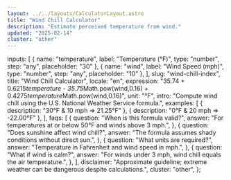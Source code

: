 ```yaml
---
layout: ../../layouts/CalculatorLayout.astro
title: "Wind Chill Calculator"
description: "Estimate perceived temperature from wind."
updated: "2025-02-14"
cluster: "other"
---
```



  inputs: [
    { name: "temperature", label: "Temperature (°F)", type: "number", step: "any", placeholder: "30" },
    { name: "wind", label: "Wind Speed (mph)", type: "number", step: "any", placeholder: "10" },
  ],
  slug: "wind-chill-index",
  title: "Wind Chill Calculator",
  locale: "en",
  expression: "35.74 + 0.6215*temperature - 35.75*Math.pow(wind,0.16) + 0.4275*temperature*Math.pow(wind,0.16)",
  unit: "°F",
  intro: "Compute wind chill using the U.S. National Weather Service formula.",
  examples: [
    { description: "30°F & 10 mph ⇒ 21.25°F" },
    { description: "0°F & 20 mph ⇒ -22.00°F" },
  ],
  faqs: [
    {
      question: "When is this formula valid?",
      answer: "For temperatures at or below 50°F and winds above 3 mph.",
    },
    {
      question: "Does sunshine affect wind chill?",
      answer: "The formula assumes shady conditions without direct sun.",
    },
    {
      question: "What units are required?",
      answer: "Temperature in Fahrenheit and wind speed in mph.",
    },
    {
      question: "What if wind is calm?",
      answer: "For winds under 3 mph, wind chill equals the air temperature.",
    },
  ],
  disclaimer: "Approximate guideline; extreme weather can be dangerous despite calculations.",
  cluster: "other",
};

<Calculator schema={schema} />

